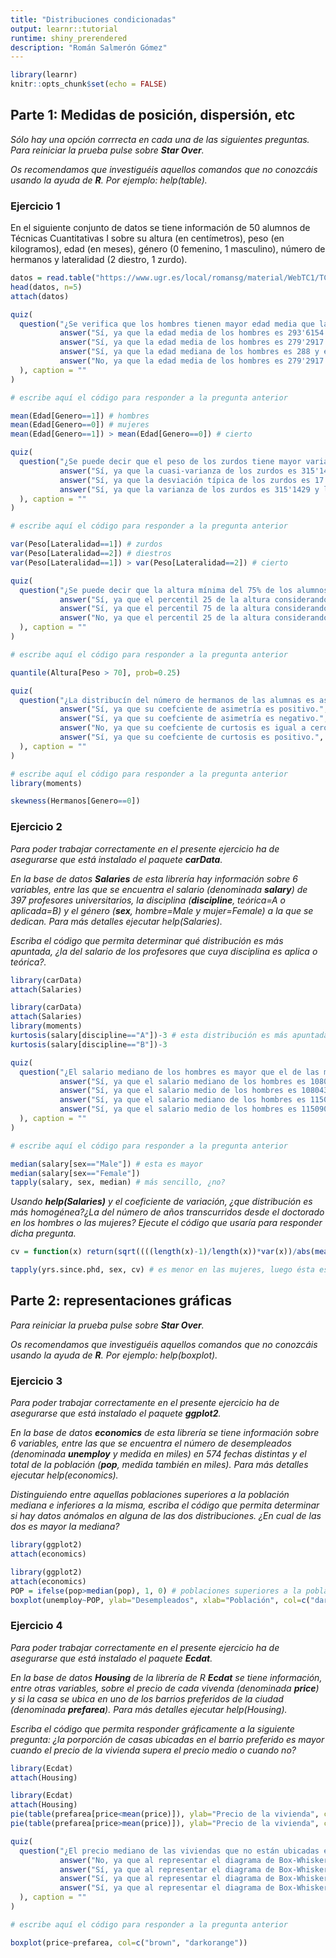---
title: "Distribuciones condicionadas"
output: learnr::tutorial
runtime: shiny_prerendered
description: "Román Salmerón Gómez"
---

```{r setup, include=FALSE}
library(learnr)
knitr::opts_chunk$set(echo = FALSE)
```

## Parte 1: Medidas de posición, dispersión, etc

*Sólo hay una opción corrrecta en cada una de las siguientes preguntas. Para reiniciar la prueba pulse sobre __Star Over__.*

*Os recomendamos que investiguéis aquellos comandos que no conozcáis usando la ayuda de **R**. Por ejemplo: help(table).*

### Ejercicio 1

En el siguiente conjunto de datos se tiene información de 50 alumnos de Técnicas Cuantitativas I sobre su altura (en centímetros), peso (en kilogramos), edad (en meses), género (0 femenino, 1 masculino), número de hermanos y lateralidad (2 diestro, 1 zurdo).

```{r ejer-0, exercise=TRUE, exercise.lines = 2}
datos = read.table("https://www.ugr.es/local/romansg/material/WebTC1/TC1/datos.txt", header=T, sep=";")
head(datos, n=5)
attach(datos)
```

```{r ejer-1-bis}
quiz(
  question("¿Se verifica que los hombres tienen mayor edad media que las mujeres?", allow_retry = TRUE, random_answer_order = TRUE, 
           answer("Sí, ya que la edad media de los hombres es 293'6154 y el de las mujeres 279'2917.", correct = TRUE),
           answer("Sí, ya que la edad media de los hombres es 279'2917 y el de las mujeres 293'6154.", correct = FALSE),
           answer("Sí, ya que la edad mediana de los hombres es 288 y el de las mujeres 264.", correct = FALSE),
           answer("No, ya que la edad media de los hombres es 279'2917 y el de las mujeres 293'6154.", correct = FALSE)
  ), caption = ""
)
```

```{r ejer-11-bis, exercise=TRUE, exercise.lines = 4}
# escribe aquí el código para responder a la pregunta anterior

```

```{r ejer-11-bis-hint}
mean(Edad[Genero==1]) # hombres
mean(Edad[Genero==0]) # mujeres
mean(Edad[Genero==1]) > mean(Edad[Genero==0]) # cierto
```


```{r ejer-1-tris}
quiz(
  question("¿Se puede decir que el peso de los zurdos tiene mayor variabilidad que la de los diestros?", allow_retry = TRUE, random_answer_order = TRUE, 
           answer("Sí, ya que la cuasi-varianza de los zurdos es 315'1429 y la de los diestros 161'6702.", correct = TRUE),
           answer("Sí, ya que la desviación típica de los zurdos es 17'75226 y la de los diestros 12'71496.", correct = FALSE),
           answer("Sí, ya que la varianza de los zurdos es 315'1429 y la de los diestros 161'6702.", correct = FALSE)
  ), caption = ""
)
```

```{r ejer-11-tris, exercise=TRUE, exercise.lines = 4}
# escribe aquí el código para responder a la pregunta anterior

```

```{r ejer-11-tris-hint}
var(Peso[Lateralidad==1]) # zurdos
var(Peso[Lateralidad==2]) # diestros
var(Peso[Lateralidad==1]) > var(Peso[Lateralidad==2]) # cierto
```


```{r ejer-1-cuatris}
quiz(
  question("¿Se puede decir que la altura mínima del 75% de los alumnos con mayor altura es de 178cm cuando el peso es superior a los 70kg?", allow_retry = TRUE, random_answer_order = TRUE, 
           answer("Sí, ya que el percentil 25 de la altura considerando que el peso es mayor que 70kg es 178cm.", correct = TRUE),
           answer("Sí, ya que el percentil 75 de la altura considerando que el peso es mayor que 70kg es 178cm.", correct = FALSE),
           answer("No, ya que el percentil 25 de la altura considerando que el peso es mayor que 70kg es 178cm.", correct = FALSE)
  ), caption = ""
)
```

```{r ejer-11-cuatris, exercise=TRUE, exercise.lines = 4}
# escribe aquí el código para responder a la pregunta anterior

```

```{r ejer-11-cuatris-hint}
quantile(Altura[Peso > 70], prob=0.25)
```

```{r ejer-1-quintibis}
quiz(
  question("¿La distribucín del número de hermanos de las alumnas es asimétrica?", allow_retry = TRUE, random_answer_order = TRUE, 
           answer("Sí, ya que su coefciente de asimetría es positivo.", correct = TRUE),
           answer("Sí, ya que su coefciente de asimetría es negativo.", correct = FALSE),
           answer("No, ya que su coefciente de curtosis es igual a cero.", correct = FALSE),
           answer("Sí, ya que su coefciente de curtosis es positivo.", correct = FALSE)
  ), caption = ""
)
```

```{r ejer-11-quintibis, exercise=TRUE, exercise.lines = 4}
# escribe aquí el código para responder a la pregunta anterior
library(moments)
```

```{r ejer-11-quintibis-hint}
skewness(Hermanos[Genero==0])
```

### Ejercicio 2

*Para poder trabajar correctamente en el presente ejercicio ha de asegurarse que está instalado el paquete __carData__.*

*En la base de datos __Salaries__ de esta librería hay información sobre 6 variables, entre las que se encuentra el salario (denominada __salary__) de 397 profesores universitarios, la disciplina (__discipline__, teórica=A o aplicada=B) y el género (__sex__, hombre=Male y mujer=Female) a la que se dedican. Para más detalles ejecutar help(Salaries).*

*Escriba el código que permita determinar qué distribución es más apuntada, ¿la del salario de los profesores que cuya disciplina es aplica o teórica?.*

```{r ejer-2, exercise=TRUE, exercise.lines = 5}
library(carData)
attach(Salaries) 
```

```{r ejer-2-hint}
library(carData)
attach(Salaries) 
library(moments)
kurtosis(salary[discipline=="A"])-3 # esta distribución es más apuntada
kurtosis(salary[discipline=="B"])-3
```

```{r ejer-2-bis}
quiz(
  question("¿El salario mediano de los hombres es mayor que el de las mujeres?", allow_retry = TRUE, random_answer_order = TRUE, 
           answer("Sí, ya que el salario mediano de los hombres es 108043 y el de las mujeres 103750.", correct = TRUE),
           answer("Sí, ya que el salario medio de los hombres es 108043 y el de las mujeres 103750.", correct = FALSE),
           answer("Sí, ya que el salario mediano de los hombres es 115090'4 y el de las mujeres 101002'4.", correct = FALSE),
           answer("Sí, ya que el salario medio de los hombres es 115090'4 y el de las mujeres 101002'4.", correct = FALSE)
  ), caption = ""
)
```

```{r ejer-22-bis, exercise=TRUE, exercise.lines = 6}
# escribe aquí el código para responder a la pregunta anterior

```

```{r ejer-22-bis-hint}
median(salary[sex=="Male"]) # esta es mayor
median(salary[sex=="Female"])
tapply(salary, sex, median) # más sencillo, ¿no?
```

*Usando __help(Salaries)__ y el coeficiente de variación, ¿que distribución es más homogénea?¿La del número de años transcurridos desde el doctorado en los hombres o las mujeres? Ejecute el código que usaría para responder dicha pregunta.*

```{r ejer-2-tris, exercise=TRUE, exercise.lines = 3}
cv = function(x) return(sqrt((((length(x)-1)/length(x))*var(x))/abs(mean(x)))) # función para calcular el coeficiente de variación
```

```{r ejer-2-tris-hint}
tapply(yrs.since.phd, sex, cv) # es menor en las mujeres, luego ésta es más homogénea
```


## Parte 2: representaciones gráficas

*Para reiniciar la prueba pulse sobre __Star Over__.*

*Os recomendamos que investiguéis aquellos comandos que no conozcáis usando la ayuda de **R**. Por ejemplo: help(boxplot).*


### Ejercicio 3

*Para poder trabajar correctamente en el presente ejercicio ha de asegurarse que está instalado el paquete __ggplot2__.*

*En la base de datos __economics__ de esta librería se tiene información sobre 6 variables, entre las que se encuentra el número de desempleados (denominada __unemploy__ y medida en miles) en 574 fechas distintas y el total de la población (__pop__, medida también en miles). Para más detalles ejecutar help(economics).*

*Distinguiendo entre aquellas poblaciones superiores a la población mediana e inferiores a la misma, escriba el código que permita determinar si hay datos anómalos en alguna de las dos distribuciones. ¿En cual de las dos es mayor la mediana?*

```{r ejer-3, exercise=TRUE, exercise.lines = 3}
library(ggplot2)
attach(economics) 
```

```{r ejer-3-hint}
library(ggplot2)
attach(economics)
POP = ifelse(pop>median(pop), 1, 0) # poblaciones superiores a la población mediana (1) e inferiores a la misma (0)
boxplot(unemploy~POP, ylab="Desempleados", xlab="Población", col=c("darkblue", "lightblue")) # se ve que la media es mayor cuando POP = 1; en este caso también hay datos anómalos
```

### Ejercicio 4

*Para poder trabajar correctamente en el presente ejercicio ha de asegurarse que está instalado el paquete __Ecdat__.*

*En la base de datos __Housing__ de la librería de R __Ecdat__ se tiene información, entre otras variables, sobre el precio de cada vivenda (denominada __price__) y si la casa se ubica en uno de los barrios preferidos de la ciudad (denominada __prefarea__). Para más detalles ejecutar help(Housing).*

*Escriba el código que permita responder gráficamente a la siguiente pregunta: ¿la porporción de casas ubicadas en el barrio preferido es mayor cuando el precio de la vivienda supera el precio medio o cuando no?*

```{r ejer-4, exercise=TRUE, exercise.lines = 3}
library(Ecdat)
attach(Housing) 
```

```{r ejer-4-hint}
library(Ecdat)
attach(Housing) 
pie(table(prefarea[price<mean(price)]), ylab="Precio de la vivienda", col=c("purple", "orange"))
pie(table(prefarea[price>mean(price)]), ylab="Precio de la vivienda", col=c("purple", "orange")) # claramente la proporción de 'yes' es mayor en este gráfico (cuando el precio supera el precio medio)
```


```{r ejer-4-bis}
quiz(
  question("¿El precio mediano de las viviendas que no están ubicadas en un barrio preferente es mayor que las demás viviendas?", allow_retry = TRUE, random_answer_order = TRUE, 
           answer("No, ya que al representar el diagrama de Box-Whisker distinguiendo por la zona de preferencia la mediana del precio de las viviendas ubicadas en un barrio de preferencia es mayor que si no lo está.", correct = TRUE),
           answer("Sí, ya que al representar el diagrama de Box-Whisker distinguiendo por la zona de preferencia la mediana del precio de las viviendas ubicadas en un barrio de preferencia es mayor que si no lo está.", correct = FALSE),
           answer("Sí, ya que al representar el diagrama de Box-Whisker distinguiendo por la zona de preferencia el bigote del precio de las viviendas ubicadas en un barrio de preferencia es mayor que si no lo está.", correct = FALSE),
           answer("Sí, ya que al representar el diagrama de Box-Whisker distinguiendo por la zona de preferencia el número de outliers del precio de las viviendas ubicadas en un barrio de no preferencia es mayor que si sí lo está.", correct = FALSE)
  ), caption = ""
)
```

```{r ejer-4-tris, exercise=TRUE, exercise.lines = 3}
# escribe aquí el código para responder a la pregunta anterior 

```

```{r ejer-4-tris-hint}
boxplot(price~prefarea, col=c("brown", "darkorange"))
```